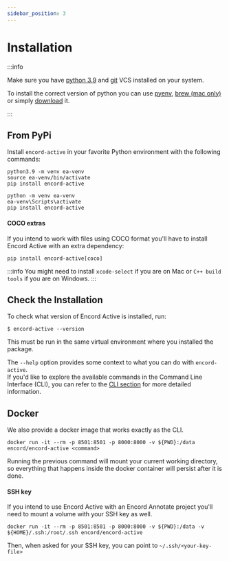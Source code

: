 ```yaml
---
sidebar_position: 3
---
```



# Installation

:::info

Make sure you have [python 3.9][latest-python-3.9-minor-version] and [git][git-download] VCS installed on your system.

To install the correct version of python you can use [pyenv][pyenv-download], [brew (mac only)][latest-python-3.9-brew] or simply [download][latest-python-3.9-minor-version] it.

:::

## From PyPi

Install `encord-active` in your favorite Python environment with the following commands:

<Tabs groupId="operating-systems">
  <TabItem value="linux-macos" label="Linux/macOS">

```shell
python3.9 -m venv ea-venv
source ea-venv/bin/activate
pip install encord-active
```

  </TabItem>
  <TabItem value="windows" label="Windows" default>

```shell
python -m venv ea-venv
ea-venv\Scripts\activate
pip install encord-active
```

  </TabItem>
</Tabs>

#### COCO extras

If you intend to work with files using COCO format you'll have to install Encord Active with an extra dependency:

```shell
pip install encord-active[coco]
```

:::info
You might need to install `xcode-select` if you are on Mac or `C++ build tools` if you are on Windows.
:::

## Check the Installation

To check what version of Encord Active is installed, run:

```shell
$ encord-active --version
```

This must be run in the same virtual environment where you installed the package.

The `--help` option provides some context to what you can do with `encord-active`.  
If you'd like to explore the available commands in the Command Line Interface (CLI), you can refer to the [CLI section](./cli) for more detailed information.

## Docker

We also provide a docker image that works exactly as the CLI.

```shell
docker run -it --rm -p 8501:8501 -p 8000:8000 -v ${PWD}:/data encord/encord-active <command>
```

Running the previous command will mount your current working directory, so everything that happens inside the docker container will persist after it is done.

#### SSH key

If you intend to use Encord Active with an Encord Annotate project you'll need to mount a volume with your SSH key as well.

```shell
docker run -it --rm -p 8501:8501 -p 8000:8000 -v ${PWD}:/data -v ${HOME}/.ssh:/root/.ssh encord/encord-active
```

Then, when asked for your SSH key, you can point to `~/.ssh/<your-key-file>`


[git-download]: https://git-scm.com/download
[latest-python-3.9-brew]: https://formulae.brew.sh/formula/python@3.9
[latest-python-3.9-minor-version]: https://www.python.org/downloads/release/python-3917/
[pyenv-download]: https://github.com/pyenv/pyenv

